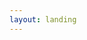 ```yaml
---
layout: landing
---
```



<Title />

:::code-group

```bash [npm]
npx jsr add @basedev/pay
```

```bash [pnpm]
pnpx jsr add @basedev/pay
```

```bash [yarn]
yarn dlx jsr add @basedev/pay
```

```bash [bun]
bunx jsr add @basedev/pay
```

:::

<GetStarted />
